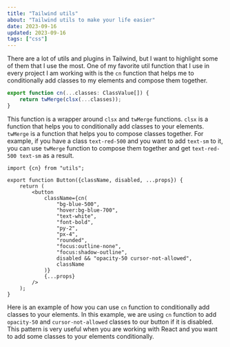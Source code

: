 ```yaml
---
title: "Tailwind utils"
about: "Tailwind utils to make your life easier"
date: 2023-09-16
updated: 2023-09-16
tags: ["css"]
---
```


There are a lot of utils and plugins in Tailwind, but I want to highlight some of them that I use the most.
One of my favorite util function that I use in every project I am working with is the `cn` function that helps me to conditionally add classes to my elements and
compose them together.

```ts
export function cn(...classes: ClassValue[]) {
	return twMerge(clsx(...classes));
}
```

This function is a wrapper around `clsx` and `twMerge` functions.
`clsx` is a function that helps you to conditionally add classes to your elements.
`twMerge` is a function that helps you to compose classes together. For example, if you have a class `text-red-500` and you want to add `text-sm` to it, you can use `twMerge` function to compose them together and get `text-red-500 text-sm` as a result.

```tsx
import {cn} from "utils";

export function Button({className, disabled, ...props}) {
	return (
		<button
			className={cn(
				"bg-blue-500",
				"hover:bg-blue-700",
				"text-white",
				"font-bold",
				"py-2",
				"px-4",
				"rounded",
				"focus:outline-none",
				"focus:shadow-outline",
				disabled && "opacity-50 cursor-not-allowed",
				className
			)}
			{...props}
		/>
	);
}
```

Here is an example of how you can use `cn` function to conditionally add classes to your elements. In this example, we are using `cn` function to add `opacity-50` and `cursor-not-allowed` classes to our button if it is disabled.
This pattern is very useful when you are working with React and you want to add some classes to your elements conditionally.
